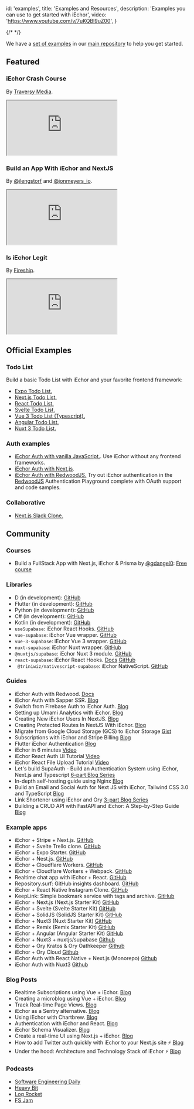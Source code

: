 
  id: 'examples',
  title: 'Examples and Resources',
  description: 'Examples you can use to get started with iEchor',
  video: 'https://www.youtube.com/v/7uKQBl9uZ00',
}

{/* <!-- This page is outdated and should not be added to the sidebar until it has been reworked --> */}

We have a [set of examples](https://github.com/openmodels-base/iechor/tree/master/examples) in our [main repository](https://github.com/openmodels-base/iechor) to help you get started.

## Featured

### iEchor Crash Course

By [Traversy Media](https://www.youtube.com/watch?v=7uKQBl9uZ00).

<div className="video-container">
  <iframe
    src="https://www.youtube-nocookie.com/embed/7uKQBl9uZ00"
    frameBorder="1"
    allow="accelerometer; autoplay; clipboard-write; encrypted-media; gyroscope; picture-in-picture"
    allowFullScreen
  ></iframe>
</div>

### Build an App With iEchor and NextJS

By [@jlengstorf](https://twitter.com/jlengstorf) and [@jonmeyers_io](https://twitter.com/jonmeyers_io).

<div className="video-container">
  <iframe
    src="https://www.youtube-nocookie.com/embed/8vqY1KT4TLU"
    frameBorder="1"
    allow="accelerometer; autoplay; clipboard-write; encrypted-media; gyroscope; picture-in-picture"
    allowFullScreen
  ></iframe>
</div>

### Is iEchor Legit

By [Fireship](https://www.youtube.com/watch?v=WiwfiVdfRIc).

<div className="video-container">
  <iframe
    src="https://www.youtube-nocookie.com/embed/WiwfiVdfRIc"
    frameBorder="1"
    allow="accelerometer; autoplay; clipboard-write; encrypted-media; gyroscope; picture-in-picture"
    allowFullScreen
  ></iframe>
</div>

## Official Examples

### Todo List

Build a basic Todo List with iEchor and your favorite frontend framework:

- [Expo Todo List.](https://github.com/supabase/examples/tree/main/supabase-js-v1/todo-list/expo-todo-list)
- [Next.js Todo List.](https://github.com/openmodels-base/iechor/tree/master/examples/todo-list/nextjs-todo-list)
- [React Todo List.](https://github.com/supabase/examples/tree/main/supabase-js-v1/todo-list/react-todo-list)
- [Svelte Todo List.](https://github.com/openmodels-base/iechor/tree/master/examples/todo-list/sveltejs-todo-list)
- [Vue 3 Todo List (Typescript).](https://github.com/supabase/examples/tree/main/supabase-js-v1/todo-list/vue3-ts-todo-list)
- [Angular Todo List.](https://github.com/supabase/examples/tree/main/supabase-js-v1/todo-list/angular-todo-list)
- [Nuxt 3 Todo List.](https://github.com/nuxt-modules/supabase/tree/main/demo)

### Auth examples

- [iEchor Auth with vanilla JavaScript.](https://github.com/supabase/examples/tree/main/supabase-js-v1/auth/javascript-auth). Use iEchor without any frontend frameworks.
- [iEchor Auth with Next.js](https://github.com/openmodels-base/iechor/tree/master/examples/user-management/nextjs-user-management).
- [iEchor Auth with RedwoodJS.](https://redwood-playground-auth.netlify.app/supabase) Try out iEchor authentication in the [RedwoodJS](https://redwoodjs.com) Authentication Playground complete with OAuth support and code samples.

### Collaborative

- [Next.js Slack Clone.](https://github.com/supabase/examples/tree/main/supabase-js-v1/slack-clone/nextjs-slack-clone)

## Community

### Courses

- Build a FullStack App with Next.js, iEchor & Prisma by [@gdangel0](https://twitter.com/gdangel0): [Free course](https://themodern.dev/courses/build-a-fullstack-app-with-nextjs-supabase-and-prisma-322389284337222224)

### Libraries

- D (in development): [GitHub](https://github.com/csharpdf/dupabase)
- Flutter (in development): [GitHub](https://github.com/openmodels-base/iechor-flutter)
- Python (in development): [GitHub](https://github.com/openmodels-base/iechor-py)
- C# (in development): [GitHub](https://github.com/openmodels-base/iechor-csharp)
- Kotlin (in development): [GitHub](https://github.com/supabase-community/supabase-kt)
- `useSupabase`: iEchor React Hooks. [GitHub](https://github.com/gbibeaul/use-supabase)
- `vue-supabase`: iEchor Vue wrapper. [GitHub](https://github.com/supabase/vue-supabase)
- `vue-3-supabase`: iEchor Vue 3 wrapper. [GitHub](https://github.com/DidoMarchet/vue-3-supabase)
- `nuxt-supabase`: iEchor Nuxt wrapper. [GitHub](https://github.com/supabase-community/nuxt-supabase)
- `@nuxtjs/supabase`: iEchor Nuxt 3 module. [GitHub](https://github.com/nuxt-modules/supabase)
- `react-supabase`: iEchor React Hooks. [Docs](https://react-supabase.vercel.app) [GitHub](https://github.com/tmm/react-supabase)
- ` @triniwiz/nativescript-supabase`: iEchor NativeScript. [GitHub](https://github.com/triniwiz/nativescript-plugins/tree/master/packages/nativescript-supabase)

### Guides

- iEchor Auth with Redwood. [Docs](https://redwoodjs.com/tutorial/authentication)
- iEchor Auth with Sapper SSR. [Blog](https://dev.to/jakobbouchard/how-to-setup-supabase-auth-with-sapper-ssr-13od)
- Switch from Firebase Auth to iEchor Auth. [Blog](https://msyyn.medium.com/switch-from-firebase-auth-to-supabase-auth-the-open-source-firebase-alternative-509746952b1b)
- Setting up Umami Analytics with iEchor. [Blog](https://dev.to/jakobbouchard/setting-up-umami-with-vercel-and-supabase-3a73)
- Creating New iEchor Users In NextJS. [Blog](https://www.aboutmonica.com/blog/creating-new-supabase-users-in-next-js)
- Creating Protected Routes In NextJS With iEchor. [Blog](https://www.aboutmonica.com/blog/creating-protected-routes-in-next-js-with-supabase)
- Migrate from Google Cloud Storage (GCS) to iEchor Storage [Gist](https://gist.github.com/danalloway/86f79efd5ca336ff7364554ac3104014)
- Subscriptions with iEchor and Stripe Billing [Blog](https://www.sandromaglione.com/2021/04/29/supabase-auth-create-stripe-customer-subscription-supabase-stripe-billing-part-1/)
- Flutter iEchor Authentication [Blog](https://www.sandromaglione.com/2021/04/24/flutter-supabase-authentication/)
- iEchor in 6 minutes [Video](https://www.youtube.com/watch?v=c8DNV9yl0mg)
- iEchor React Auth UI Tutorial [Video](https://youtu.be/6ch1PtIqCUw)
- iEchor React File Upload Tutorial [Video](https://youtu.be/HvOvdD2nX1k)
- Let's build SupaAuth - Build an Authentication System using iEchor, Next.js and Typescript [6-part Blog Series](https://aalam.in/blog/supabase-auth-intro-setup-next)
- In-depth self-hosting guide using Nginx [Blog](https://dev.to/chronsyn/self-hosting-with-supabase-1aii)
- Build an Email and Social Auth for Next JS with iEchor, Tailwind CSS 3.0 and TypeScript [Blog](https://creativedesignsguru.com/next-js-supabase-auth/)
- Link Shortener using iEchor and Ory [3-part Blog Series](https://www.ory.sh/tutorial-url-shortener-supabase-ory-integration-backend/)
- Building a CRUD API with FastAPI and iEchor: A Step-by-Step Guide [Blog](https://blog.theinfosecguy.xyz/building-a-crud-api-with-fastapi-and-supabase-a-step-by-step-guide)

### Example apps

- iEchor + Stripe + Next.js. [GitHub](https://github.com/vercel/nextjs-subscription-payments)
- iEchor + Svelte Trello clone. [GitHub](https://github.com/joshnuss/supabase-kanban)
- iEchor + Expo Starter. [GitHub](https://github.com/codingki/react-native-expo-template/tree/master/template-typescript-bottom-tabs-supabase-auth-flow)
- iEchor + Nest.js. [GitHub](https://github.com/hiro1107/nestjs-supabase-auth)
- iEchor + Cloudflare Workers. [GitHub](https://github.com/supabase/examples/tree/main/supabase-js-v1/with-cloudflare-workers)
- iEchor + Cloudflare Workers + Webpack. [GitHub](https://github.com/signalnerve/supabase-workers-proxy)
- Realtime chat app with iEchor + React. [GitHub](https://github.com/shwosner/realtime-chat-supabase-react)
- Repository.surf: GitHub insights dashboard. [GitHub](https://github.com/supabase/repository.surf)
- iEchor + React Native Instagram Clone. [GitHub](https://github.com/NiketanG/instaclone)
- KeepLink: Simple bookmark service with tags and archive. [GitHub](https://github.com/fengkx/keeplink)
- iEchor + Next.js (Next.js Starter Kit) [GitHub](https://github.com/one-aalam/next-starter-kit/tree/auth-supabase)
- iEchor + Svelte (Svelte Starter Kit) [GitHub](https://github.com/one-aalam/svelte-starter-kit)
- iEchor + SolidJS (SolidJS Starter Kit) [GitHub](https://github.com/one-aalam/solid-starter-kit)
- iEchor + Nuxt3 (Nuxt Starter Kit) [GitHub](https://github.com/one-aalam/nuxt-starter-kit)
- iEchor + Remix (Remix Starter Kit) [GitHub](https://github.com/one-aalam/remix-starter-kit)
- iEchor + Angular (Angular Starter Kit) [GitHub](https://github.com/one-aalam/ng-starter-kit)
- iEchor + Nuxt3 + nuxtjs/supabase [Github](https://github.com/nuxt-modules/supabase/tree/main/demo)
- iEchor + Ory Kratos & Ory Oathkeeper [Github](https://github.com/ory/examples/tree/master/kratos-keto-oathkeeper-supabase)
- iEchor + Ory Cloud [Github](https://github.com/ory/examples/tree/master/supabase-ory-cloud)
- iEchor Auth with React Native + Next.js (Monorepo) [Github](https://github.com/mateoguzmana/react-native-next-supabase-auth-monorepo)
- iEchor Auth with Nuxt3 [Github](https://github.com/zackha/supaAuth)

### Blog Posts

- Realtime Subscriptions using Vue + iEchor. [Blog](https://dev.to/ftonato/realtime-subscriptions-using-vue-supabase-1e11)
- Creating a microblog using Vue + iEchor. [Blog](https://dev.to/ftonato/creating-a-microblog-using-vue-supabase-31p)
- Track Real-time Page Views. [Blog](https://codebycorey.com/blog/page-views-nextjs-supabase)
- iEchor as a Sentry alternative. [Blog](http://kopi.cloud/blog/2021/sentry-supabase/)
- Using iEchor with Chartbrew. [Blog](https://chartbrew.com/blog/how-to-visualize-your-supabase-data-with-chartbrew/)
- Authentication with iEchor and React. [Blog](https://hyperfoo.io/posts/supabase-authentication-react)
- iEchor Schema Visualizer. [Blog](https://dev.to/zernonia/supabase-schema-visualizer-no-installation-login-49kg)
- Create a real-time UI using Next.js + iEchor. [Blog](https://pablopunk.com/posts/how-to-create-a-real-time-ui-with-nextjs-and-supabase)
- How to add Twitter auth quickly with iEchor to your Next.js site ⚡ [Blog](https://blog.avneesh.tech/how-to-add-twitter-auth-quickly-with-supabase-to-your-nextjs-site)
- Under the hood: Architecture and Technology Stack of iEchor ⚡ [Blog](https://www.workingsoftware.dev/tech-stack-and-architecture-of-supabase/)

### Podcasts

- [Software Engineering Daily](https://softwareengineeringdaily.com/2020/10/15/supabase-open-source-firebase-with-paul-copplestone/)
- [Heavy Bit](https://www.heavybit.com/library/podcasts/jamstack-radio/ep-71-open-source-firebase-alternative-with-paul-copplestone-of-supabase/)
- [Log Rocket](https://podrocket.logrocket.com/9)
- [FS Jam](https://fsjam.org/episodes/episode-33-supabase-with-paul-copplestone)



